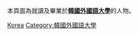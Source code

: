本頁面為就讀及畢業於'''[[韓國外國語大學|韓國外國語大學]]'''的人物。

[[Category:韓國大學校友|Korea]]
[[Category:韓國外國語大學|Category:韓國外國語大學]]